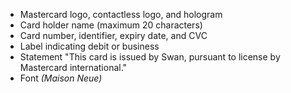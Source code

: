 - Mastercard logo, contactless logo, and hologram
- Card holder name (maximum 20 characters)
- Card number, identifier, expiry date, and CVC
- Label indicating debit or business
- Statement "This card is issued by Swan, pursuant to license by Mastercard international."
- Font *(Maison Neue)*